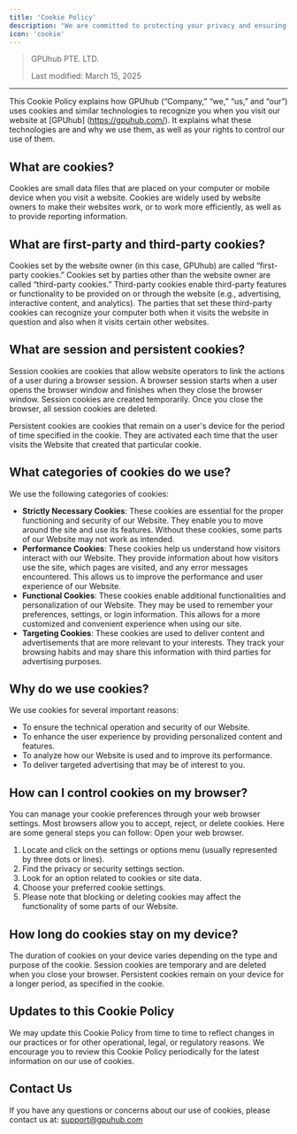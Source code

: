 ```yaml
---
title: 'Cookie Policy'
description: "We are committed to protecting your privacy and ensuring the security of your personal information."
icon: 'cookie'
---
```


> GPUhub PTE. LTD. 
> 
> Last modified: March 15, 2025

---

This Cookie Policy explains how GPUhub (“Company,” “we,” “us,” and “our”) uses cookies and similar technologies to recognize you when you visit our website at [GPUhub] (https://gpuhub.com/). It explains what these technologies are and why we use them, as well as your rights to control our use of them.

## What are cookies?

Cookies are small data files that are placed on your computer or mobile device when you visit a website. Cookies are widely used by website owners to make their websites work, or to work more efficiently, as well as to provide reporting information.

## What are first-party and third-party cookies?

Cookies set by the website owner (in this case, GPUhub) are called “first-party cookies.” Cookies set by parties other than the website owner are called “third-party cookies.” Third-party cookies enable third-party features or functionality to be provided on or through the website (e.g., advertising, interactive content, and analytics). The parties that set these third-party cookies can recognize your computer both when it visits the website in question and also when it visits certain other websites.

## What are session and persistent cookies?

Session cookies are cookies that allow website operators to link the actions of a user during a browser session. A browser session starts when a user opens the browser window and finishes when they close the browser window. Session cookies are created temporarily. Once you close the browser, all session cookies are deleted.

Persistent cookies are cookies that remain on a user's device for the period of time specified in the cookie. They are activated each time that the user visits the Website that created that particular cookie.

## What categories of cookies do we use?
We use the following categories of cookies:

- **Strictly Necessary Cookies**: These cookies are essential for the proper functioning and security of our Website. They enable you to move around the site and use its features. Without these cookies, some parts of our Website may not work as intended.
- **Performance Cookies**: These cookies help us understand how visitors interact with our Website. They provide information about how visitors use the site, which pages are visited, and any error messages encountered. This allows us to improve the performance and user experience of our Website.
- **Functional Cookies**: These cookies enable additional functionalities and personalization of our Website. They may be used to remember your preferences, settings, or login information. This allows for a more customized and convenient experience when using our site.
- **Targeting Cookies**: These cookies are used to deliver content and advertisements that are more relevant to your interests. They track your browsing habits and may share this information with third parties for advertising purposes.

## Why do we use cookies?

We use cookies for several important reasons:

- To ensure the technical operation and security of our Website.
- To enhance the user experience by providing personalized content and features.
- To analyze how our Website is used and to improve its performance.
- To deliver targeted advertising that may be of interest to you.

## How can I control cookies on my browser?

You can manage your cookie preferences through your web browser settings. Most browsers allow you to accept, reject, or delete cookies. Here are some general steps you can follow:
Open your web browser.

1. Locate and click on the settings or options menu (usually represented by three dots or lines).
2. Find the privacy or security settings section.
3. Look for an option related to cookies or site data.
4. Choose your preferred cookie settings.
5. Please note that blocking or deleting cookies may affect the functionality of some parts of our Website.

## How long do cookies stay on my device?

The duration of cookies on your device varies depending on the type and purpose of the cookie. Session cookies are temporary and are deleted when you close your browser. Persistent cookies remain on your device for a longer period, as specified in the cookie.

## Updates to this Cookie Policy

We may update this Cookie Policy from time to time to reflect changes in our practices or for other operational, legal, or regulatory reasons. We encourage you to review this Cookie Policy periodically for the latest information on our use of cookies.

## Contact Us
If you have any questions or concerns about our use of cookies, please contact us at: support@gpuhub.com